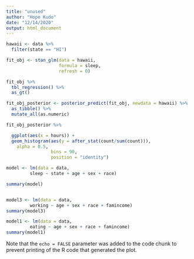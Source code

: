 ```yaml
---
title: "unused"
author: "Hope Kudo"
date: "12/14/2020"
output: html_document
---
```


```r
hawaii <- data %>%
  filter(state == "HI") 

fit_obj <- stan_glm(data = hawaii,
                    formula = sleep,
                    refresh = 0)

fit_obj %>%
  tbl_regression() %>%
  as_gt()

fit_obj_posterior <- posterior_predict(fit_obj, newdata = hawaii) %>%
  as_tibble() %>% 
  mutate_all(as.numeric)

fit_obj_posterior %>%

  ggplot(aes(x = hours)) +
  geom_histogram(aes(y = after_stat(count/sum(count))),
    alpha = 0.5, 
                 bins = 90, 
                 position = "identity")
```

```r
model <- lm(data = data, 
         sleep ~ state + age + sex + race)

summary(model)


model3 <- lm(data = data, 
         working ~ age + sex + race + famincome)
summary(model3)

model1 <- lm(data = data, 
         eating ~ age + sex + race + famincome)
summary(model1)

```
Note that the `echo = FALSE` parameter was added to the code chunk to prevent printing of the R code that generated the plot.

